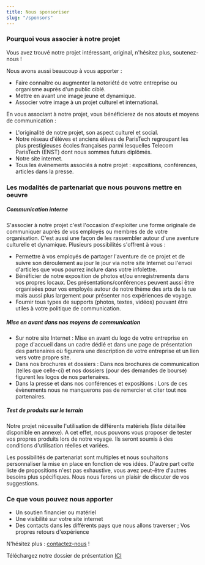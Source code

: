 ```yaml
---
title: Nous sponsoriser
slug: "/sponsors"
---
```


### Pourquoi vous associer à notre projet

Vous avez trouvé notre projet intéressant, original, n'hésitez plus, soutenez-nous !

Nous avons aussi beaucoup à vous apporter :

- Faire connaître ou augmenter la notoriété de votre entreprise ou organisme auprès d'un public ciblé.
- Mettre en avant une image jeune et dynamique.
- Associer votre image à un projet culturel et international.

En vous associant à notre projet, vous bénéficierez de nos atouts et moyens de communication :

- L'originalité de notre projet, son aspect culturel et social.
- Notre réseau d'élèves et anciens élèves de ParisTech regroupant les plus prestigieuses écoles fran&ccedil;aises parmi lesquelles Telecom ParisTech (ENST) dont nous sommes futurs dipl&ocirc;més.
- Notre site internet.
- Tous les évènements associés à notre projet : expositions, conférences, articles dans la presse.

### Les modalités de partenariat que nous pouvons mettre en oeuvre

##### Communication interne

S'associer à notre projet c'est l'occasion d'exploiter une forme originale de communiquer auprès de vos employés ou membres de de votre organisation. C'est aussi une fa&ccedil;on de les rassembler autour d'une aventure culturelle et dynamique. Plusieurs possibilités s'offrent à vous :

- Permettre à vos employés de partager l'aventure de ce projet et de suivre son déroulement au jour le jour via notre site Internet ou l'envoi d'articles que vous pourrez inclure dans votre infolettre.
- Bénéficier de notre exposition de photos et/ou enregistrements dans vos propres locaux. Des présentations/conférences peuvent aussi être organisées pour vos employés autour de notre thème des arts de la rue mais aussi plus largement pour présenter nos expériences de voyage.
- Fournir tous types de supports (photos, textes, vidéos) pouvant être utiles à votre politique de communication.

##### Mise en avant dans nos moyens de communication

- Sur notre site Internet : Mise en avant du logo de votre entreprise en page d'accueil dans un cadre dédié et dans une page de présentation des partenaires o&ugrave; figurera une description de votre entreprise et un lien vers votre propre site.
- Dans nos brochures et dossiers : Dans nos brochures de communication (telles que celle-ci) et nos dossiers (pour des demandes de bourse) figurent les logos de nos partenaires.
- Dans la presse et dans nos conférences et expositions : Lors de ces évènements nous ne manquerons pas de remercier et citer tout nos partenaires.

##### Test de produits sur le terrain

Notre projet nécessite l'utilisation de différents matériels (liste détaillée disponible en annexe). A cet effet, nous pouvons vous proposer de tester vos propres produits lors de notre voyage. Ils seront soumis à des conditions d'utilisation réelles et variées.

Les possibilités de partenariat sont multiples et nous souhaitons personnaliser la mise en place en fonction de vos idées. D'autre part cette liste de propositions n'est pas exhaustive, vous avez peut-être d'autres besoins plus spécifiques. Nous nous ferons un plaisir de discuter de vos suggestions.

### Ce que vous pouvez nous apporter

- Un soutien financier ou matériel
- Une visibilité sur votre site internet
- Des contacts dans les différents pays que nous allons traverser ; Vos propres retours d'expérience

N'hésitez plus : <a href="mailto:Contact@AuCoeurDuMonde.org">contactez-nous</a> !

Téléchargez notre dossier de présentation [ICI](/dossier_sponsors.pdf)
